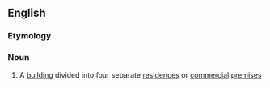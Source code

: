 ==English==

===Etymology===
{{confix|quad|plex}}

===Noun===
{{en-noun|es}}

# {{context|US}} A [[building]] divided into four separate [[residence]]s or [[commercial]] [[premises]]